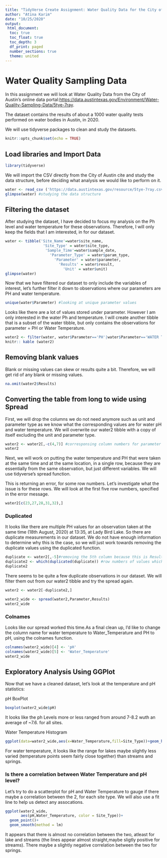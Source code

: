 ```yaml
---
title: "TidyVerse Create Assignment: Water Quality Data for the City of Austin, TX"
author: "Atina Karim"
date: "10/25/2020"
output: 
 html_document:
  toc: true
  toc_float: true
  toc_depth: 3
  df_print: paged
  number_sections: true
  theme: united 
---
```


# Water Quality Sampling Data
 In this assignment we will look at Water Quality Data from the City of Austin's online data portal:[https://data.austintexas.gov/Environment/Water-Quality-Sampling-Data/5tye-7ray](https://data.austintexas.gov/Environment/Water-Quality-Sampling-Data/5tye-7ray). 
 
The dataset contains the results of about a 1000 water quality tests performed on water bodies in Austin, in 2020.

We will use tidyverse packages to clean and study the datasets.

```r
knitr::opts_chunk$set(echo = TRUE)
```
## Load libraries and Import Data
```r
library(tidyverse)
```

We will import the CSV directly from the City of Austin cite and study the data structure, before deciding what analysis we would like to perform on it.
```r
water <- read_csv ('https://data.austintexas.gov/resource/5tye-7ray.csv')
glimpse(water) #studying the data structure
```
## Filtering the dataset
After studying the dataset, I have decided to focus my analysis on the Ph level and water temperature for these observations. Therefore, I will only keep the fields that I am interested, in for our dataset.
```r
water <- tibble('Site_Name'=water$site_name,
                 'Site_Type' = water$site_type,
                  'Sample_Time'=water$sample_date,
                    'Parameter_Type' = water$param_type,
                      'Parameter' = water$parameter,
                        'Results' = water$result,
                          'Unit' = water$unit)
glimpse(water)
```
Now that we have filtered our dataset to only include the variables of interest, let's further filter it down to observations where our parameters are PH and water temperature.
```r
unique(water$Parameter) #looking at unique parameter values
```
Looks like there are a lot of values stored under parameter. However I am only interested in the water Ph and temperature. I will create another tibble that is a subset of the water tibble, but only contains the observations for parameter = PH or Water Temperature.
```r
water2 <- filter(water, water$Parameter=='PH'|water$Parameter=='WATER TEMPERATURE')
knitr:: kable (water2)
```

## Removing blank values
Blank or missing values can skew or results quite a bit. Therefore, we will get rid of any blank or missing values.
```r
na.omit(water2$Results)
```

## Converting the table from long to wide using Spread

First, we will drop the columns we do not need anymore such as unit and parameter type as we know what the corresponding values are for water pH and water temperature. We will overwrite our water2 tibble with a copy of itself excluding the unit and parameter type.
```r
water2 <- water2[,-c(4,7)] #corresponsing column numbers for parameter type and unit
water2
```
Next, we will work on putting the water temperature and PH that were taken at the same time and at the same location, in a single row, because they are essentially from the same observation, but just different variables. We will use tidyverse's spread function.

This is returning an error, for some row numbers. Let's investigate what the issue is for these rows. We will look at the first five row numbers, specified in the error message.
```r
water2[c(23,27,28,31,32),]
```
### Duplicated
It looks like there are multiple PH values for an observation taken at the same time (18th August, 2020) at 13:35, at Lady Bird Lake. So there are duplicate measurements in our dataset. We do not have enough information to determine why this is the case, so we will just work towards removing the duplicate values using the duplicated function.
```r
duplicate <- water2[,-5]#removing the 5th column because this is Results column which does not contain duplicates.
duplicate2 <- which(duplicated(duplicate)) #row numbers of values which are duplicates of earlier observations
duplicate2
```
There seems to be quite a few duplicate observations in our dataset. We will filter them out from our water2 tibble and try the spread again.
```r
water2 <- water2[-duplicate2,]
```
```r
water2_wide <- spread(water2,Parameter,Results)
water2_wide
```
### Colnames
Looks like our spread worked this time.As a final clean up, I'd like to change the column name for water temperature to Water_Temperature and PH to pH, using the colnames function.

```r
colnames(water2_wide)[4] <- 'pH'
colnames(water2_wide)[5] <- 'Water_Temperature'
water2_wide
```
## Exploratory Analysis Using GGPlot

Now that we have a cleaned dataset, let's look at the temperature and pH statistics:

pH BoxPlot
```r
boxplot(water2_wide$pH)
```
It looks like the ph Levels more or less ranged from around 7-8.2 wuth an average of ~7.6. for all sites.

Water Temperature Histogram

```r
ggplot(data=water2_wide,aes(x=Water_Temperature,fill=Site_Type))+geom_histogram()
```
For water temperature, it looks like the range for lakes maybe slightly less varied (temperature points seem fairly close together) than streams and springs.

### Is there a correlation between Water Temperature and pH level?
Let's try to do a scatterplot for pH and Water Temperature to gauge if there maybe a correlation between the 2, for each site type. We will also use a fit line to help us detect any assocations.

```r
ggplot(water2_wide,
       aes(pH,Water_Temperature, color = Site_Type))+
  geom_point()+
  geom_smooth(method = lm)

```
It appears that there is almost no correlation between the two, atleast for lake and streams (the lines appear almost straight,maybe sligtly positive for streams). There maybe a slightly negative correlation between the two for springs.
